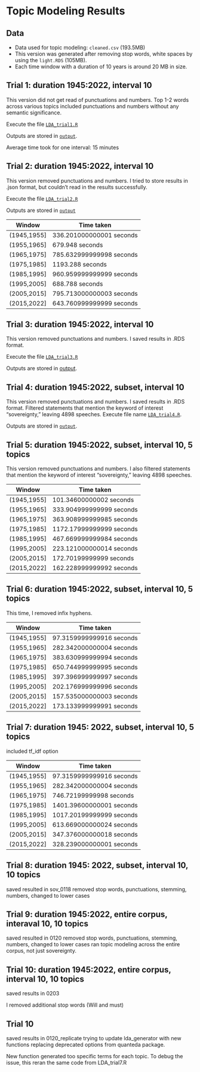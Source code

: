 # Topic Modeling Results

## Data

- Data used for topic modeling: `cleaned.csv` (193.5MB)
- This version was generated after removing stop words, white spaces by using the `light.RDS` (105MB). 
- Each time window with a duration of 10 years is around 20 MB in size.


## Trial 1: duration 1945:2022, interval 10
This version did not get read of punctuations and numbers. Top 1-2 words across various topics included punctuations and numbers without any semantic significance.

Execute the file [`LDA_trial1.R`](https://github.com/Jihyeonbae/UNGDC/blob/main/notebooks/exploratory/LDA_trial1.R) 

Outputs are stored in [`output`](https://github.com/Jihyeonbae/UNGDC/blob/main/output/lda/decade_0112).

Average time took for one interval: 15 minutes

## Trial 2: duration 1945:2022, interval 10
This version removed punctuations and numbers. I tried to store results in .json format, but couldn’t read in the results successfully. 


Execute the file [`LDA_trial2.R`](https://github.com/Jihyeonbae/UNGDC/blob/main/notebooks/exploratory/LDA_trial2.R)

Outputs are stored in [`output`](https://github.com/Jihyeonbae/UNGDC/blob/main/output/lda/decade_0114)

|Window|Time taken|
|---|---|
|(1945,1955] | 336.201000000001 seconds|
|(1955,1965] | 679.948 seconds|
|(1965,1975] | 785.632999999998 seconds|
|(1975,1985] | 1193.288 seconds|
|(1985,1995] | 960.959999999999 seconds|
|(1995,2005] | 688.788 seconds|
|(2005,2015] | 795.713000000003 seconds|
|(2015,2022] | 643.760999999999 seconds|

## Trial 3: duration 1945:2022, interval 10

This version removed punctuations and numbers. I saved results in .RDS format. 

Execute the file [`LDA_trial3.R`](https://github.com/Jihyeonbae/UNGDC/blob/main/notebooks/exploratory/LDA_trial3.R)

Outputs are stored in [output](https://github.com/Jihyeonbae/UNGDC/blob/main/output/lda/decade_0115).


## Trial 4: duration 1945:2022, subset, interval 10
This version removed punctuations and numbers. I saved results in .RDS format. 
Filtered statements that mention the keyword of interest “sovereignty,” leaving 4898 speeches. 
Execute file name [`LDA_trial4.R`]("https://github.com/Jihyeonbae/UNGDC/blob/main/notebooks/exploratory/LDA_trial1.R).

Outputs are stored in [`output`](https://github.com/Jihyeonbae/UNGDC/blob/main/output/lda/decade_0115_2).


## Trial 5: duration 1945:2022, subset, interval 10, 5 topics
This version removed punctuations and numbers. I also filtered statements that mention the keyword of interest "sovereignty," leaving 4898 speeches. 

|Window|Time taken|
|---|---|
|(1945,1955] | 101.34600000002 seconds|
|(1955,1965] | 333.904999999999 seconds|
|(1965,1975] | 363.908999999985 seconds|
|(1975,1985] | 1172.17999999999 seconds|
|(1985,1995] | 467.669999999984 seconds|
|(1995,2005] | 223.121000000014 seconds|
|(2005,2015] | 172.70199999999 seconds|
|(2015,2022] | 162.228999999992 seconds|


## Trial 6: duration 1945:2022, subset, interval 10, 5 topics
This time, I removed infix hyphens. 

|Window|Time taken|
|---|---|
|(1945,1955] | 97.3159999999916 seconds|
|(1955,1965] | 282.342000000004 seconds|
|(1965,1975] | 383.630999999994 seconds|
|(1975,1985] | 650.744999999995 seconds|
|(1985,1995] | 397.396999999997 seconds|
|(1995,2005] | 202.176999999996 seconds|
|(2005,2015] | 157.535000000003 seconds|
|(2015,2022] | 173.133999999991 seconds|


## Trial 7: duration 1945: 2022, subset, interval 10, 5 topics

included tf_idf option

|Window|Time taken|
|---|---|
|(1945,1955] | 97.3159999999916 seconds|
|(1955,1965] | 282.342000000004 seconds|
|(1965,1975] | 746.72199999998 seconds|
|(1975,1985] | 1401.39600000001 seconds|
|(1985,1995] | 1017.20199999999 seconds|
|(1995,2005] | 613.669000000024 seconds|
|(2005,2015] | 347.376000000018 seconds|
|(2015,2022] | 328.239000000001 seconds|

## Trial 8: duration 1945: 2022, subset, interval 10, 10 topics

saved resulted in sov_0118
removed stop words, punctuations, stemming, numbers, changed to lower cases

## Trial 9: duration 1945:2022, entire corpus, interaval 10, 10 topics

saved resulted in 0120
removed stop words, punctuations, stemming, numbers, changed to lower cases
ran topic modeling across the entire corpus, not just sovereignty. 

## Trial 10: duration 1945:2022, entire corpus, interval 10, 10 topics
saved results in 0203

I removed additional stop words (Will and must)

## Trial 10
saved results in 0120_replicate
trying to update lda_generator with new functions replacing deprecated options from quanteda package. 

New function generated too specific terms for each topic. To debug the issue, this reran the same code from LDA_trial7.R
